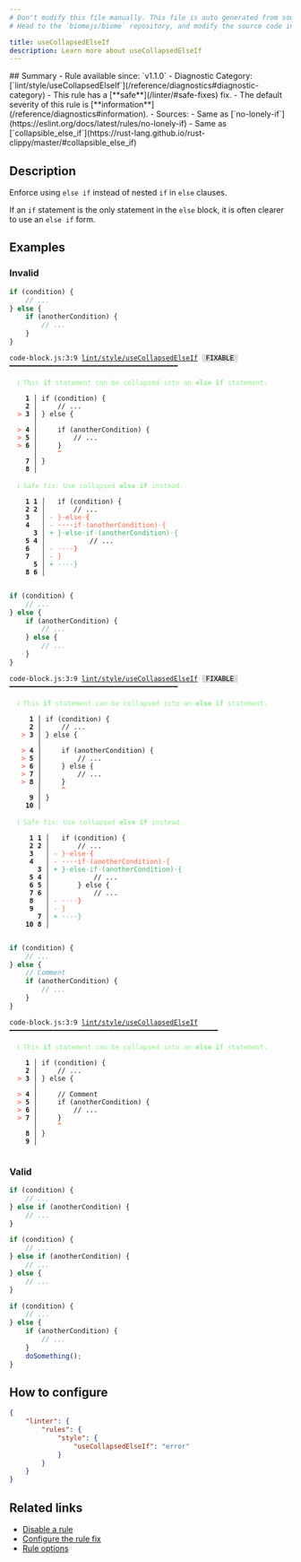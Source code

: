 ```yaml
---
# Don't modify this file manually. This file is auto generated from source, and you will lose your changes next time the website is built.
# Head to the `biomejs/biome` repository, and modify the source code in there.

title: useCollapsedElseIf
description: Learn more about useCollapsedElseIf
---
```


<Tabs>
<TabItem label="JavaScript (and super languages)" icon="seti:javascript">
## Summary
- Rule available since: `v1.1.0`
- Diagnostic Category: [`lint/style/useCollapsedElseIf`](/reference/diagnostics#diagnostic-category)
- This rule has a [**safe**](/linter/#safe-fixes) fix.
- The default severity of this rule is [**information**](/reference/diagnostics#information).
- Sources: 
  - Same as [`no-lonely-if`](https://eslint.org/docs/latest/rules/no-lonely-if)
  - Same as [`collapsible_else_if`](https://rust-lang.github.io/rust-clippy/master/#collapsible_else_if)

## Description
Enforce using `else if` instead of nested `if` in `else` clauses.

If an `if` statement is the only statement in the `else` block, it is often clearer to use an `else if` form.

## Examples

### Invalid

```js
if (condition) {
    // ...
} else {
    if (anotherCondition) {
        // ...
    }
}
```

<pre class="language-text"><code class="language-text">code-block.js:3:9 <a href="https://biomejs.dev/linter/rules/use-collapsed-else-if">lint/style/useCollapsedElseIf</a> <span style="color: #000; background-color: #ddd;"> FIXABLE </span> ━━━━━━━━━━━━━━━━━━━━━━━━━━━━━━━━━━━━━━━━━━<br /><br />  <strong><span style="color: lightgreen;">ℹ</span></strong> <span style="color: lightgreen;">This </span><span style="color: lightgreen;"><strong>if</strong></span><span style="color: lightgreen;"> statement can be collapsed into an </span><span style="color: lightgreen;"><strong>else if</strong></span><span style="color: lightgreen;"> statement.</span><br />  <br />    <strong>1 │ </strong>if (condition) &#123;<br />    <strong>2 │ </strong>    // ...<br />  <strong><span style="color: Tomato;">&gt;</span></strong> <strong>3 │ </strong>&#125; else &#123;<br />   <strong>   │ </strong>        <br />  <strong><span style="color: Tomato;">&gt;</span></strong> <strong>4 │ </strong>    if (anotherCondition) &#123;<br />  <strong><span style="color: Tomato;">&gt;</span></strong> <strong>5 │ </strong>        // ...<br />  <strong><span style="color: Tomato;">&gt;</span></strong> <strong>6 │ </strong>    &#125;<br />   <strong>   │ </strong>    <strong><span style="color: Tomato;">^</span></strong><br />    <strong>7 │ </strong>&#125;<br />    <strong>8 │ </strong><br />  <br />  <strong><span style="color: lightgreen;">ℹ</span></strong> <span style="color: lightgreen;">Safe fix</span><span style="color: lightgreen;">: </span><span style="color: lightgreen;">Use collapsed </span><span style="color: lightgreen;"><strong>else if</strong></span><span style="color: lightgreen;"> instead.</span><br />  <br />    <strong>1</strong> <strong>1</strong><strong> │ </strong>  if (condition) &#123;<br />    <strong>2</strong> <strong>2</strong><strong> │ </strong>      // ...<br />    <strong>3</strong>  <strong> │ </strong><span style="color: Tomato;">-</span> <span style="color: Tomato;">&#125;</span><span style="color: Tomato;"><span style="opacity: 0.8;">·</span></span><span style="color: Tomato;">e</span><span style="color: Tomato;">l</span><span style="color: Tomato;">s</span><span style="color: Tomato;">e</span><span style="color: Tomato;"><span style="opacity: 0.8;">·</span></span><span style="color: Tomato;"><strong>&#123;</strong></span><br />    <strong>4</strong>  <strong> │ </strong><span style="color: Tomato;">-</span> <span style="color: Tomato;"><span style="opacity: 0.8;"><strong>·</strong></span></span><span style="color: Tomato;"><span style="opacity: 0.8;"><strong>·</strong></span></span><span style="color: Tomato;"><span style="opacity: 0.8;"><strong>·</strong></span></span><span style="color: Tomato;"><span style="opacity: 0.8;"><strong>·</strong></span></span><span style="color: Tomato;">i</span><span style="color: Tomato;">f</span><span style="color: Tomato;"><span style="opacity: 0.8;">·</span></span><span style="color: Tomato;">(</span><span style="color: Tomato;">a</span><span style="color: Tomato;">n</span><span style="color: Tomato;">o</span><span style="color: Tomato;">t</span><span style="color: Tomato;">h</span><span style="color: Tomato;">e</span><span style="color: Tomato;">r</span><span style="color: Tomato;">C</span><span style="color: Tomato;">o</span><span style="color: Tomato;">n</span><span style="color: Tomato;">d</span><span style="color: Tomato;">i</span><span style="color: Tomato;">t</span><span style="color: Tomato;">i</span><span style="color: Tomato;">o</span><span style="color: Tomato;">n</span><span style="color: Tomato;">)</span><span style="color: Tomato;"><span style="opacity: 0.8;">·</span></span><span style="color: Tomato;">&#123;</span><br />      <strong>3</strong><strong> │ </strong><span style="color: MediumSeaGreen;">+</span> <span style="color: MediumSeaGreen;">&#125;</span><span style="color: MediumSeaGreen;"><span style="opacity: 0.8;">·</span></span><span style="color: MediumSeaGreen;">e</span><span style="color: MediumSeaGreen;">l</span><span style="color: MediumSeaGreen;">s</span><span style="color: MediumSeaGreen;">e</span><span style="color: MediumSeaGreen;"><span style="opacity: 0.8;">·</span></span><span style="color: MediumSeaGreen;">i</span><span style="color: MediumSeaGreen;">f</span><span style="color: MediumSeaGreen;"><span style="opacity: 0.8;">·</span></span><span style="color: MediumSeaGreen;">(</span><span style="color: MediumSeaGreen;">a</span><span style="color: MediumSeaGreen;">n</span><span style="color: MediumSeaGreen;">o</span><span style="color: MediumSeaGreen;">t</span><span style="color: MediumSeaGreen;">h</span><span style="color: MediumSeaGreen;">e</span><span style="color: MediumSeaGreen;">r</span><span style="color: MediumSeaGreen;">C</span><span style="color: MediumSeaGreen;">o</span><span style="color: MediumSeaGreen;">n</span><span style="color: MediumSeaGreen;">d</span><span style="color: MediumSeaGreen;">i</span><span style="color: MediumSeaGreen;">t</span><span style="color: MediumSeaGreen;">i</span><span style="color: MediumSeaGreen;">o</span><span style="color: MediumSeaGreen;">n</span><span style="color: MediumSeaGreen;">)</span><span style="color: MediumSeaGreen;"><span style="opacity: 0.8;">·</span></span><span style="color: MediumSeaGreen;">&#123;</span><br />    <strong>5</strong> <strong>4</strong><strong> │ </strong>          // ...<br />    <strong>6</strong>  <strong> │ </strong><span style="color: Tomato;">-</span> <span style="color: Tomato;"><span style="opacity: 0.8;">·</span></span><span style="color: Tomato;"><span style="opacity: 0.8;">·</span></span><span style="color: Tomato;"><span style="opacity: 0.8;">·</span></span><span style="color: Tomato;"><span style="opacity: 0.8;">·</span></span><span style="color: Tomato;"><strong>&#125;</strong></span><br />    <strong>7</strong>  <strong> │ </strong><span style="color: Tomato;">-</span> <span style="color: Tomato;">&#125;</span><br />      <strong>5</strong><strong> │ </strong><span style="color: MediumSeaGreen;">+</span> <span style="color: MediumSeaGreen;"><span style="opacity: 0.8;">·</span></span><span style="color: MediumSeaGreen;"><span style="opacity: 0.8;">·</span></span><span style="color: MediumSeaGreen;"><span style="opacity: 0.8;">·</span></span><span style="color: MediumSeaGreen;"><span style="opacity: 0.8;">·</span></span><span style="color: MediumSeaGreen;">&#125;</span><br />    <strong>8</strong> <strong>6</strong><strong> │ </strong>  <br />  <br /></code></pre>

```js
if (condition) {
    // ...
} else {
    if (anotherCondition) {
        // ...
    } else {
        // ...
    }
}
```

<pre class="language-text"><code class="language-text">code-block.js:3:9 <a href="https://biomejs.dev/linter/rules/use-collapsed-else-if">lint/style/useCollapsedElseIf</a> <span style="color: #000; background-color: #ddd;"> FIXABLE </span> ━━━━━━━━━━━━━━━━━━━━━━━━━━━━━━━━━━━━━━━━━━<br /><br />  <strong><span style="color: lightgreen;">ℹ</span></strong> <span style="color: lightgreen;">This </span><span style="color: lightgreen;"><strong>if</strong></span><span style="color: lightgreen;"> statement can be collapsed into an </span><span style="color: lightgreen;"><strong>else if</strong></span><span style="color: lightgreen;"> statement.</span><br />  <br />     <strong>1 │ </strong>if (condition) &#123;<br />     <strong>2 │ </strong>    // ...<br />   <strong><span style="color: Tomato;">&gt;</span></strong> <strong>3 │ </strong>&#125; else &#123;<br />    <strong>   │ </strong>        <br />   <strong><span style="color: Tomato;">&gt;</span></strong> <strong>4 │ </strong>    if (anotherCondition) &#123;<br />   <strong><span style="color: Tomato;">&gt;</span></strong> <strong>5 │ </strong>        // ...<br />   <strong><span style="color: Tomato;">&gt;</span></strong> <strong>6 │ </strong>    &#125; else &#123;<br />   <strong><span style="color: Tomato;">&gt;</span></strong> <strong>7 │ </strong>        // ...<br />   <strong><span style="color: Tomato;">&gt;</span></strong> <strong>8 │ </strong>    &#125;<br />    <strong>   │ </strong>    <strong><span style="color: Tomato;">^</span></strong><br />     <strong>9 │ </strong>&#125;<br />    <strong>10 │ </strong><br />  <br />  <strong><span style="color: lightgreen;">ℹ</span></strong> <span style="color: lightgreen;">Safe fix</span><span style="color: lightgreen;">: </span><span style="color: lightgreen;">Use collapsed </span><span style="color: lightgreen;"><strong>else if</strong></span><span style="color: lightgreen;"> instead.</span><br />  <br />    <strong> 1</strong> <strong>1</strong><strong> │ </strong>  if (condition) &#123;<br />    <strong> 2</strong> <strong>2</strong><strong> │ </strong>      // ...<br />    <strong> 3</strong>  <strong> │ </strong><span style="color: Tomato;">-</span> <span style="color: Tomato;">&#125;</span><span style="color: Tomato;"><span style="opacity: 0.8;">·</span></span><span style="color: Tomato;">e</span><span style="color: Tomato;">l</span><span style="color: Tomato;">s</span><span style="color: Tomato;">e</span><span style="color: Tomato;"><span style="opacity: 0.8;">·</span></span><span style="color: Tomato;"><strong>&#123;</strong></span><br />    <strong> 4</strong>  <strong> │ </strong><span style="color: Tomato;">-</span> <span style="color: Tomato;"><span style="opacity: 0.8;"><strong>·</strong></span></span><span style="color: Tomato;"><span style="opacity: 0.8;"><strong>·</strong></span></span><span style="color: Tomato;"><span style="opacity: 0.8;"><strong>·</strong></span></span><span style="color: Tomato;"><span style="opacity: 0.8;"><strong>·</strong></span></span><span style="color: Tomato;">i</span><span style="color: Tomato;">f</span><span style="color: Tomato;"><span style="opacity: 0.8;">·</span></span><span style="color: Tomato;">(</span><span style="color: Tomato;">a</span><span style="color: Tomato;">n</span><span style="color: Tomato;">o</span><span style="color: Tomato;">t</span><span style="color: Tomato;">h</span><span style="color: Tomato;">e</span><span style="color: Tomato;">r</span><span style="color: Tomato;">C</span><span style="color: Tomato;">o</span><span style="color: Tomato;">n</span><span style="color: Tomato;">d</span><span style="color: Tomato;">i</span><span style="color: Tomato;">t</span><span style="color: Tomato;">i</span><span style="color: Tomato;">o</span><span style="color: Tomato;">n</span><span style="color: Tomato;">)</span><span style="color: Tomato;"><span style="opacity: 0.8;">·</span></span><span style="color: Tomato;">&#123;</span><br />       <strong>3</strong><strong> │ </strong><span style="color: MediumSeaGreen;">+</span> <span style="color: MediumSeaGreen;">&#125;</span><span style="color: MediumSeaGreen;"><span style="opacity: 0.8;">·</span></span><span style="color: MediumSeaGreen;">e</span><span style="color: MediumSeaGreen;">l</span><span style="color: MediumSeaGreen;">s</span><span style="color: MediumSeaGreen;">e</span><span style="color: MediumSeaGreen;"><span style="opacity: 0.8;">·</span></span><span style="color: MediumSeaGreen;">i</span><span style="color: MediumSeaGreen;">f</span><span style="color: MediumSeaGreen;"><span style="opacity: 0.8;">·</span></span><span style="color: MediumSeaGreen;">(</span><span style="color: MediumSeaGreen;">a</span><span style="color: MediumSeaGreen;">n</span><span style="color: MediumSeaGreen;">o</span><span style="color: MediumSeaGreen;">t</span><span style="color: MediumSeaGreen;">h</span><span style="color: MediumSeaGreen;">e</span><span style="color: MediumSeaGreen;">r</span><span style="color: MediumSeaGreen;">C</span><span style="color: MediumSeaGreen;">o</span><span style="color: MediumSeaGreen;">n</span><span style="color: MediumSeaGreen;">d</span><span style="color: MediumSeaGreen;">i</span><span style="color: MediumSeaGreen;">t</span><span style="color: MediumSeaGreen;">i</span><span style="color: MediumSeaGreen;">o</span><span style="color: MediumSeaGreen;">n</span><span style="color: MediumSeaGreen;">)</span><span style="color: MediumSeaGreen;"><span style="opacity: 0.8;">·</span></span><span style="color: MediumSeaGreen;">&#123;</span><br />    <strong> 5</strong> <strong>4</strong><strong> │ </strong>          // ...<br />    <strong> 6</strong> <strong>5</strong><strong> │ </strong>      &#125; else &#123;<br />    <strong> 7</strong> <strong>6</strong><strong> │ </strong>          // ...<br />    <strong> 8</strong>  <strong> │ </strong><span style="color: Tomato;">-</span> <span style="color: Tomato;"><span style="opacity: 0.8;">·</span></span><span style="color: Tomato;"><span style="opacity: 0.8;">·</span></span><span style="color: Tomato;"><span style="opacity: 0.8;">·</span></span><span style="color: Tomato;"><span style="opacity: 0.8;">·</span></span><span style="color: Tomato;"><strong>&#125;</strong></span><br />    <strong> 9</strong>  <strong> │ </strong><span style="color: Tomato;">-</span> <span style="color: Tomato;">&#125;</span><br />       <strong>7</strong><strong> │ </strong><span style="color: MediumSeaGreen;">+</span> <span style="color: MediumSeaGreen;"><span style="opacity: 0.8;">·</span></span><span style="color: MediumSeaGreen;"><span style="opacity: 0.8;">·</span></span><span style="color: MediumSeaGreen;"><span style="opacity: 0.8;">·</span></span><span style="color: MediumSeaGreen;"><span style="opacity: 0.8;">·</span></span><span style="color: MediumSeaGreen;">&#125;</span><br />    <strong>10</strong> <strong>8</strong><strong> │ </strong>  <br />  <br /></code></pre>

```js
if (condition) {
    // ...
} else {
    // Comment
    if (anotherCondition) {
        // ...
    }
}
```

<pre class="language-text"><code class="language-text">code-block.js:3:9 <a href="https://biomejs.dev/linter/rules/use-collapsed-else-if">lint/style/useCollapsedElseIf</a> ━━━━━━━━━━━━━━━━━━━━━━━━━━━━━━━━━━━━━━━━━━━━━━━━━━━━<br /><br />  <strong><span style="color: lightgreen;">ℹ</span></strong> <span style="color: lightgreen;">This </span><span style="color: lightgreen;"><strong>if</strong></span><span style="color: lightgreen;"> statement can be collapsed into an </span><span style="color: lightgreen;"><strong>else if</strong></span><span style="color: lightgreen;"> statement.</span><br />  <br />    <strong>1 │ </strong>if (condition) &#123;<br />    <strong>2 │ </strong>    // ...<br />  <strong><span style="color: Tomato;">&gt;</span></strong> <strong>3 │ </strong>&#125; else &#123;<br />   <strong>   │ </strong>        <br />  <strong><span style="color: Tomato;">&gt;</span></strong> <strong>4 │ </strong>    // Comment<br />  <strong><span style="color: Tomato;">&gt;</span></strong> <strong>5 │ </strong>    if (anotherCondition) &#123;<br />  <strong><span style="color: Tomato;">&gt;</span></strong> <strong>6 │ </strong>        // ...<br />  <strong><span style="color: Tomato;">&gt;</span></strong> <strong>7 │ </strong>    &#125;<br />   <strong>   │ </strong>    <strong><span style="color: Tomato;">^</span></strong><br />    <strong>8 │ </strong>&#125;<br />    <strong>9 │ </strong><br />  <br /></code></pre>

### Valid

```js
if (condition) {
    // ...
} else if (anotherCondition) {
    // ...
}
```

```js
if (condition) {
    // ...
} else if (anotherCondition) {
    // ...
} else {
    // ...
}
```

```js
if (condition) {
    // ...
} else {
    if (anotherCondition) {
        // ...
    }
    doSomething();
}
```

## How to configure
```json title="biome.json"
{
	"linter": {
		"rules": {
			"style": {
				"useCollapsedElseIf": "error"
			}
		}
	}
}

```
## Related links

- [Disable a rule](/linter/#disable-a-lint-rule)
- [Configure the rule fix](/linter#configure-the-rule-fix)
- [Rule options](/linter/#rule-options)

</TabItem>
</Tabs>

